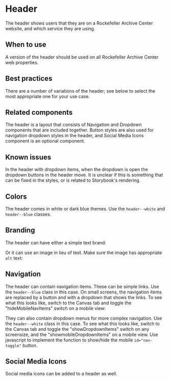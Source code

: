 
<Meta of={stories} />

# Header

The header shows users that they are on a Rockefeller Archive Center website,
and which service they are using.

## When to use

A version of the header should be used on all Rockefeller Archive Center web properties.

## Best practices

There are a number of variations of the header; see below to select the most
appropriate one for your use case.

## Related components

The header is a layout that consists of Navigation and Dropdown components that are included
together. Button styles are also used for navigation dropdown styles in the header, and Social
Media Icons component is an optional component.

## Known issues

In the header with dropdown items, when the dropdown is open the dropdown buttons in the header move.
It is unclear if this is something that can be fixed in the styles, or is related to Storybook's
rendering.

## Colors

The header comes in white or dark blue themes. Use the `header--white` and `header--blue`
classes.

<Story of={stories.colors} />

## Branding

The header can have either a simple text brand:

<Story of={stories.withTextBrand} />

Or it can use an image in lieu of text. Make sure the image has appropriate `alt` text:

<Story of={stories.withImageBrand} />

## Navigation

The header can contain navigation items. These can be simple links. Use the `header--blue`
class in this case. On small screens, the navigation items are replaced by a button and
with a dropdown that shows the links. To see what this looks like, switch to the Canvas
tab and toggle the "hideMobileNavItems" switch on a mobile view:

<Story of={stories.withNavItems} />

They can also contain dropdown menus for more complex navigation. Use the `header--white`
class in this case. To see what this looks like, switch to the Canvas
tab and toggle the "showDropdownItems" switch on any screensize, and the "showmobileDropdownItems"
on a mobile view. Use javascript to implement the function to show/hide the mobile `id="nav-toggle"` button.

<Story of={stories.withDropdownItems} />

## Social Media Icons

Social media icons can be added to a header as well.

<Story of={stories.withSocialIcons} />
